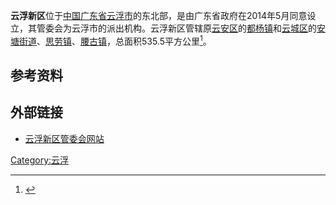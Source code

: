'''云浮新区'''位于[[中国|中国]][[广东省|广东省]][[云浮市|云浮市]]的东北部，是由广东省政府在2014年5月同意设立，其管委会为云浮市的派出机构。云浮新区管辖原[[云安区|云安区]]的[[都杨镇|都杨镇]]和[[云城区|云城区]]的[[安塘街道|安塘街道]]、[[思劳镇|思劳镇]]、[[腰古镇|腰古镇]]，总面积535.5平方公里<ref>{{cite web |title=云浮新区概况 |url=http://www.yunfu.gov.cn/yfxq/zjxq/xqgk/index.html |website=云浮新区管委会网站 |accessdate=2021年2月11日}}</ref>。

==参考资料==
{{reflist}}

==外部链接==
*[http://www.yunfu.gov.cn/yfxq/wzsy/index.html 云浮新区管委会网站]

{{广东行政区划}}
{{云浮市行政区划}}

[[Category:云浮|Category:云浮]]